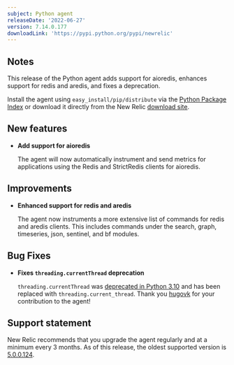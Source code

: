 ```yaml
---
subject: Python agent
releaseDate: '2022-06-27'
version: 7.14.0.177
downloadLink: 'https://pypi.python.org/pypi/newrelic'
---
```


## Notes

This release of the Python agent adds support for aioredis, enhances support for redis and aredis, and fixes a deprecation.

Install the agent using `easy_install/pip/distribute` via the [Python Package Index](https://pypi.python.org/pypi/newrelic) or download it directly from the New Relic [download site](http://download.newrelic.com/python_agent/release).

## New features

* **Add support for aioredis**

  The agent will now automatically instrument and send metrics for applications using the Redis and StrictRedis clients for aioredis.


## Improvements

* **Enhanced support for redis and aredis**

  The agent now instruments a more extensive list of commands for redis and aredis clients. This includes commands under the search, graph, timeseries, json, sentinel, and bf modules.

## Bug Fixes

* **Fixes `threading.currentThread` deprecation**

  `threading.currentThread` was [deprecated in Python 3.10](https://docs.python.org/3.12/whatsnew/3.10.html#deprecated) and has been replaced with `threading.current_thread`. Thank you [hugovk](https://github.com/hugovk) for your contribution to the agent!

## Support statement

New Relic recommends that you upgrade the agent regularly and at a minimum every 3 months. As of this release, the oldest supported version is [5.0.0.124](https://docs.newrelic.com/docs/release-notes/agent-release-notes/python-release-notes/python-agent-500124/).


